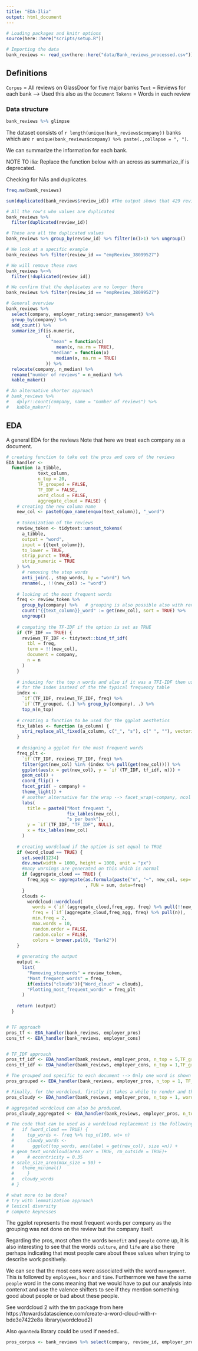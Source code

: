 ```yaml
---
title: "EDA-Ilia"
output: html_document
---
```


```r
# Loading packages and knitr options
source(here::here("scripts/setup.R"))

# Importing the data
bank_reviews <- read_csv(here::here("data/Bank_reviews_processed.csv"))
```

## Definitions

`Corpus` = All reviews on GlassDoor for five major banks
`Text` = Reviews for each bank --> Used this also as the `Document`
`Tokens` = Words in each review

### Data structure

```r
bank_reviews %>% glimpse
```

The dataset consists of `r length(unique(bank_reviews$company))` banks which are `r unique(bank_reviews$company) %>% paste(.,collapse = ", ")`.

We can summarize the information for each bank.

NOTE TO ilia: Replace the function below with an across as summarize_if is deprecated.

Checking for NAs and duplicates.

```r
freq.na(bank_reviews)

sum(duplicated(bank_reviews$review_id)) #The output shows that 429 reviews are duplicated, let's check them

# All the row's who values are duplicated
bank_reviews %>%
  filter(duplicated(review_id))

# These are all the duplicated values
bank_reviews %>% group_by(review_id) %>% filter(n()>1) %>% ungroup()

# We look at a specific example
bank_reviews %>% filter(review_id == "empReview_38099527")

# We will remove these rows
bank_reviews %<>%
  filter(!duplicated(review_id))

# We confirm that the duplicates are no longer there
bank_reviews %>% filter(review_id == "empReview_38099527")
```


```r
# General overview
bank_reviews %>%
  select(company, employer_rating:senior_management) %>%
  group_by(company) %>%
  add_count() %>%
  summarize_if(is.numeric,
               c(
                 "mean" = function(x)
                   mean(x, na.rm = TRUE),
                 "median" = function(x)
                   median(x, na.rm = TRUE)
               )) %>%
  relocate(company, n_median) %>%
  rename("number of reviews" = n_median) %>%
  kable_maker()

# An alternative shorter approach
# bank_reviews %>% 
#   dplyr::count(company, name = "number of reviews") %>% 
#   kable_maker()
```

## EDA
A general EDA for the reviews Note that here we treat each company as a document.

```r
# creating function to take out the pros and cons of the reviews
EDA_handler <-
  function (a_tibble,
            text_column,
            n_top = 20,
            TF_grouped = FALSE,
            TF_IDF = FALSE,
            word_cloud = FALSE,
            aggregate_cloud = FALSE) {
    # creating the new column name
    new_col <- paste0(quo_name(enquo(text_column)), "_word")
    
    # tokenization of the reviews
    review_token <- tidytext::unnest_tokens(
      a_tibble,
      output = "word",
      input = {{text_column}},
      to_lower = TRUE,
      strip_punct = TRUE,
      strip_numeric = TRUE
    ) %>%
      # removing the stop words
      anti_join(., stop_words, by = "word") %>%
      rename(., !!(new_col) := "word")
    
    # looking at the most frequent words
    freq <- review_token %>%
      group_by(company) %>%   # grouping is also possible also with review_id
      count("{{text_column}}_word" := get(new_col), sort = TRUE) %>%
      ungroup()
    
    # computing the TF-IDF if the option is set as TRUE
    if (TF_IDF == TRUE) {
      reviews_TF_IDF <- tidytext::bind_tf_idf(
        tbl = freq,
        term = !!(new_col),
        document = company,
        n = n
      )
    }
    
    # indexing for the top n words and also if it was a TFI-IDF then use that
    # for the index instead of the the typical frequency table
    index <-
      `if`(TF_IDF, reviews_TF_IDF, freq) %>%
      `if`(TF_grouped, {.} %>% group_by(company), .) %>%
      top_n(n_top)
    
    # creating a function to be used for the ggplot aesthetics
    fix_lables <- function (a_column) {
      stri_replace_all_fixed(a_column, c("_", "s"), c(" ", ""), vectorize_all = FALSE)
    }
    
    # designing a ggplot for the most frequent words
    freq_plt <-
      `if`(TF_IDF, reviews_TF_IDF, freq) %>%
      filter(get(new_col) %in% (index %>% pull(get(new_col)))) %>%
      ggplot(aes(x = get(new_col), y = `if`(TF_IDF, tf_idf, n))) + 
      geom_col() + 
      coord_flip() + 
      facet_grid( ~ company) + 
      theme_light() +
      # another alternative for the wrap --> facet_wrap(~company, ncol = 2)
      labs(
        title = paste0("Most frequent ",
                       fix_lables(new_col),
                       "s per bank"),
        y = `if`(TF_IDF, "TF_IDF", NULL),
        x = fix_lables(new_col)
      )
    
    # creating wordcloud if the option is set equal to TRUE
    if (word_cloud == TRUE) {
      set.seed(1234)
      dev.new(width = 1000, height = 1000, unit = "px")
      #many warnings are generated on this which is normal
      if (aggregate_cloud == TRUE) {
        freq_agg <- aggregate(as.formula(paste("n", "~", new_col, sep= " "))
                              , FUN = sum, data=freq)
      }
      clouds <-
        wordcloud::wordcloud(
          words = (`if`(aggregate_cloud,freq_agg, freq) %>% pull(!!new_col)),
          freq = (`if`(aggregate_cloud,freq_agg, freq) %>% pull(n)),
          min.freq = 2,
          max.words = 10,
          random.order = FALSE,
          random.color = FALSE,
          colors = brewer.pal(8, "Dark2"))
    }
    
    # generating the output
    output <-
      list(
        "Removing_stopwords" = review_token,
        "Most_frequent_words" = freq,
        if(exists("clouds")){"Word_cloud" = clouds},
        "Plotting_most_frequent_words" = freq_plt
      )
    
    return (output)
  }


# TF approach
pros_tf <- EDA_handler(bank_reviews, employer_pros)
cons_tf <- EDA_handler(bank_reviews, employer_cons)


# TF_IDF approach
pros_tf_idf <- EDA_handler(bank_reviews, employer_pros, n_top = 5,TF_grouped= TRUE, TF_IDF = TRUE)
cons_tf_idf <- EDA_handler(bank_reviews, employer_cons, n_top = 1,TF_grouped= TRUE, TF_IDF = TRUE)

# The grouped and specific to each document --> Only one word is shown which is quite strange and requires more investigation
pros_grouped <- EDA_handler(bank_reviews, employer_pros, n_top = 1, TF_grouped= TRUE)

# Finally, for the wordcloud, firstly it takes a while to render and then, there are two problems with it, a) it does not generate the word management for cons and b, if outputs as `null` all the time, for that to be resolved, ggwordcloud library could be used as explained by the code below.
pros_cloudy <- EDA_handler(bank_reviews, employer_pros, n_top = 1, word_cloud = TRUE)

# aggregated wordcloud can also be produced.
pros_cloudy_aggregated <- EDA_handler(bank_reviews, employer_pros, n_top = 1, word_cloud = T, aggregate_cloud = TRUE)

# The code that can be used as a wordcloud replacement is the following.
  #   if (word_cloud == TRUE) {
  #     top_words <- freq %>% top_n(100, wt= n)
  #     cloudy_words <-
  #       ggplot(top_words, aes(label = get(new_col), size =n)) +
  # geom_text_wordcloud(area_corr = TRUE, rm_outside = TRUE)+
  #     # eccentricity = 0.35
  # scale_size_area(max_size = 50) +
  #   theme_minimal()
  #     }
  #   cloudy_words
  # }

# what more to be done?
# try with lemmatization approach
# lexical diversity
# compute keynesses
```

The ggplot represents the most frequent words per company as the grouping was not done on the review but the company itself.

Regarding the pros, most often the words `benefit` and `people` come up, it is also interesting to see that the words `culture`, and `life` are also there perhaps indicating that most people care about these values when trying to describe work positively.

We can see that the most cons were associated with the word `management`. This is followed by `employees`, `hour` and `time`. Furthermore we have the same `people` word in the cons meaning that we would have to put our analysis into contenxt and use the valence shifters to see if they mention something good about people or bad about these people.

See wordcloud 2 with the tm package from here https://towardsdatascience.com/create-a-word-cloud-with-r-bde3e7422e8a
library(wordcloud2)

<!-- See on average how many words each review contains -->

Also `quanteda` library could be used if needed..

```r
pros_corpus <- bank_reviews %>% select(company, review_id, employer_pros) %>% corpus(text_field = "employer_pros")

```

